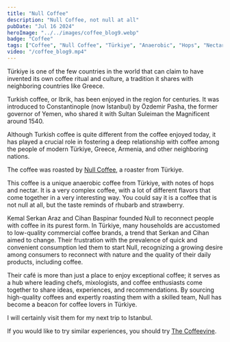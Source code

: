 ```yaml
---
title: "Null Coffee"
description: "Null Coffee, not null at all"
pubDate: "Jul 16 2024"
heroImage: "../../images/coffee_blog9.webp"
badge: "Coffee"
tags: ["Coffee", "Null Coffee", "Türkiye", "Anaerobic", "Hops", "Nectar", "Complex"]
video: "/coffee_blog9.mp4"
---
```


Türkiye is one of the few countries in the world that can claim to have invented its own coffee ritual and culture, a tradition it shares with neighboring countries like Greece.

Turkish coffee, or Ibrik, has been enjoyed in the region for centuries. It was introduced to Constantinople (now Istanbul) by Özdemir Pasha, the former governor of Yemen, who shared it with Sultan Suleiman the Magnificent around 1540.

Although Turkish coffee is quite different from the coffee enjoyed today, it has played a crucial role in fostering a deep relationship with coffee among the people of modern Türkiye, Greece, Armenia, and other neighboring nations.

The coffee was roasted by [Null Coffee](https://null.coffee), a roaster from Türkiye.

This coffee is a unique anaerobic coffee from Türkiye, with notes of hops and nectar. It is a very complex coffee, with a lot of different flavors that come together in a very interesting way.
You could say it is a coffee that is not null at all, but the taste reminds of rhubarb and strawberry.

Kemal Serkan Araz and Cihan Baspinar founded Null to reconnect people with coffee in its purest form.
In Türkiye, many households are accustomed to low-quality commercial coffee brands, a trend that Serkan and Cihan aimed to change.
Their frustration with the prevalence of quick and convenient consumption led them to start Null, recognizing a growing desire among consumers to reconnect with nature and the quality of their daily products, including coffee.

Their café is more than just a place to enjoy exceptional coffee; it serves as a hub where leading chefs, mixologists, and coffee enthusiasts come together to share ideas, experiences, and recommendations. By sourcing high-quality coffees and expertly roasting them with a skilled team, Null has become a beacon for coffee lovers in Türkiye.

I will certainly visit them for my next trip to Istanbul.

If you would like to try similar experiences, you should try [The Coffeevine](https://thecoffeevine.com/).
